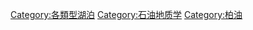 {{Cat main}}

{{DEFAULTSORT:Asphalt lakes}}
[[Category:各類型湖泊|Category:各類型湖泊]]
[[Category:石油地质学|Category:石油地质学]]
[[Category:柏油|Category:柏油]]